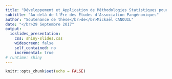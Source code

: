 ```yaml
---
title: "Développement et Application de Méthodologies Statistiques pour Études Multi-Omiques dans le Diabète de Type 2"
subtitle: "Au-delà de l'Ère des Études d'Association Pangénomiques"
author: "Soutenance de thèse</br>de</br>Mickaël CANOUIL"
date: "</br>29 Septembre 2017"
output: 
  ioslides_presentation:
    css: shiny-slides.css
    widescreen: false
    self_contained: no
    incremental: true
# runtime: shiny
---
```


```r
knitr::opts_chunk$set(echo = FALSE)
```



